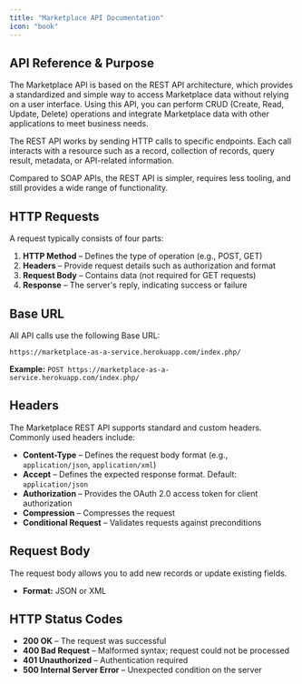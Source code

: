 ```yaml
---
title: "Marketplace API Documentation"
icon: "book"
---
```


## API Reference & Purpose

The Marketplace API is based on the REST API architecture, which provides a standardized and simple way to access Marketplace data without relying on a user interface. Using this API, you can perform CRUD (Create, Read, Update, Delete) operations and integrate Marketplace data with other applications to meet business needs.

The REST API works by sending HTTP calls to specific endpoints. Each call interacts with a resource such as a record, collection of records, query result, metadata, or API-related information.

Compared to SOAP APIs, the REST API is simpler, requires less tooling, and still provides a wide range of functionality.

## HTTP Requests

A request typically consists of four parts:

1. **HTTP Method** – Defines the type of operation (e.g., POST, GET)
2. **Headers** – Provide request details such as authorization and format
3. **Request Body** – Contains data (not required for GET requests)
4. **Response** – The server's reply, indicating success or failure

## Base URL

All API calls use the following Base URL:

```
https://marketplace-as-a-service.herokuapp.com/index.php/
```

**Example:** `POST https://marketplace-as-a-service.herokuapp.com/index.php/`

## Headers

The Marketplace REST API supports standard and custom headers. Commonly used headers include:

- **Content-Type** – Defines the request body format (e.g., `application/json`, `application/xml`)
- **Accept** – Defines the expected response format. Default: `application/json`
- **Authorization** – Provides the OAuth 2.0 access token for client authorization
- **Compression** – Compresses the request
- **Conditional Request** – Validates requests against preconditions

## Request Body

The request body allows you to add new records or update existing fields.

- **Format:** JSON or XML

## HTTP Status Codes

- **200 OK** – The request was successful
- **400 Bad Request** – Malformed syntax; request could not be processed
- **401 Unauthorized** – Authentication required
- **500 Internal Server Error** – Unexpected condition on the server
